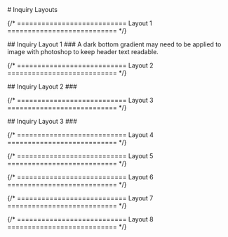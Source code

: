 
<main className="page-main">

<div className="page-title">
# Inquiry Layouts
</div>

{/* =========================== Layout 1 =========================== */}

<div className="intro-wrap custom-html">
## Inquiry Layout 1
### 
A dark bottom gradient may need to be applied to image with photoshop to keep header text readable.
</div>

<InquiryOne />

{/* =========================== Layout 2 =========================== */}

<div className="intro-wrap">
## Inquiry Layout 2
### 
</div>

<InquiryTwo />


{/* =========================== Layout 3 =========================== */}

<div className="intro-wrap">
## Inquiry Layout 3
### 
</div>

<InquiryThree />

{/* =========================== Layout 4 =========================== */}

{/* =========================== Layout 5 =========================== */}

{/* =========================== Layout 6 =========================== */}

{/* =========================== Layout 7 =========================== */}

{/* =========================== Layout 8 =========================== */}


</main>
